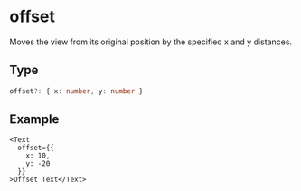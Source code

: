 # offset 

Moves the view from its original position by the specified x and y distances.

## Type

```ts
offset?: { x: number, y: number }
```

## Example

```tsx
<Text 
  offset={{
    x: 10,
    y: -20
  }}
>Offset Text</Text>
```